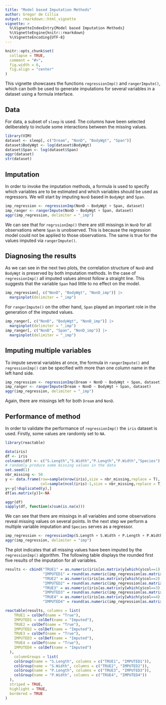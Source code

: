 ```yaml
---
title: "Model based Imputation Methods"
author: Gregor de Cillia
output: rmarkdown::html_vignette
vignette: >
  %\VignetteIndexEntry{Model based Imputation Methods}
  %\VignetteEngine{knitr::rmarkdown}
  %\VignetteEncoding{UTF-8}
---
```


```r
knitr::opts_chunk$set(
  collapse = TRUE,
  comment = "#>",
  fig.width = 6,
  fig.align = "center"
)
```

This vignette showcases the functions `regressionImp()` and `rangerImpute()`,
which can both be used to generate imputations for several variables in a
dataset using a formula interface.

## Data

For data, a subset of `sleep` is used. The columns have been selected
deliberately to include some interactions between the missing values.

```r
library(VIM)
dataset <- sleep[, c("Dream", "NonD", "BodyWgt", "Span")]
dataset$BodyWgt <- log(dataset$BodyWgt)
dataset$Span <- log(dataset$Span)
aggr(dataset)
str(dataset)
```

## Imputation

In order to invoke the imputation methods, a formula is used to specify which
variables are to be estimated and which variables should be used as regressors.
We will start by imputing `NonD` based in `BodyWgt` and `Span`. 

```r
imp_regression <- regressionImp(NonD ~ BodyWgt + Span, dataset)
imp_ranger <- rangerImpute(NonD ~ BodyWgt + Span, dataset)
aggr(imp_regression, delimiter = "_imp")
```

We can see that for `regrssionImp()` there are still missings in `NonD` for all observations where
`Span` is unobserved. This is because the regression model could not be applied
to those observations. The same is true for the values imputed via
`rangerImpute()`. 

## Diagnosing the results

As we can see in the next two plots, the correlation structure of `NonD` and
`BodyWgt` is preserved by both imputation methods. In the case of
`regressionImp()` all imputed values almost follow a straight line. This
suggests that the variable `Span` had little to no effect on the model.

```r
imp_regression[, c("NonD", "BodyWgt", "NonD_imp")] |> 
  marginplot(delimiter = "_imp")
```

For `rangerImpute()` on the other hand, `Span` played an important role in the
generation of the imputed values.

```r
imp_ranger[, c("NonD", "BodyWgt", "NonD_imp")] |> 
  marginplot(delimiter = "_imp")
imp_ranger[, c("NonD", "Span", "NonD_imp")] |> 
  marginplot(delimiter = "_imp")
```

## Imputing multiple variables

To impute several variables at once, the formula in `rangerImpute()` and
`regressionImp()` can be specified with more than one column name in the
left hand side.

```r
imp_regression <- regressionImp(Dream + NonD ~ BodyWgt + Span, dataset)
imp_ranger <- rangerImpute(Dream + NonD ~ BodyWgt + Span, dataset)
aggr(imp_regression, delimiter = "_imp")
```

Again, there are missings left for both `Dream` and `NonD`.



## Performance of method

In order to validate the performance of `regressionImp()` the `iris` dataset is used. Firstly, some values are randomly set to `NA`. 

```r
library(reactable)

data(iris)
df <- iris
colnames(df) <- c("S.Length","S.Width","P.Length","P.Width","Species")
# randomly produce some missing values in the data
set.seed(1)
nbr_missing <- 50
y <- data.frame(row=sample(nrow(iris),size = nbr_missing,replace = T),
                col=sample(ncol(iris)-1,size = nbr_missing,replace = T))
y<-y[!duplicated(y),]
df[as.matrix(y)]<-NA

aggr(df)
sapply(df, function(x)sum(is.na(x)))
```

We can see that there are missings in all variables and some observations reveal missing values on several points. In the next step we perform a multiple variable imputation and `Species` serves as a regressor.

```r
imp_regression <- regressionImp(S.Length + S.Width + P.Length + P.Width ~ Species, df)
aggr(imp_regression, delimiter = "imp")
```
  
The plot indicates that all missing values have been imputed by the `regressionImp()` algorithm. The following table displays the rounded first five results of the imputation for all variables.  



```r
results <- cbind("TRUE1" = as.numeric(iris[as.matrix(y[which(y$col==1),])]),
                 "IMPUTED1" = round(as.numeric(imp_regression[as.matrix(y[which(y$col==1),])]),2),
                 "TRUE2" = as.numeric(iris[as.matrix(y[which(y$col==2),])]),
                 "IMPUTED2" = round(as.numeric(imp_regression[as.matrix(y[which(y$col==2),])]),2),
                 "TRUE3" = as.numeric(iris[as.matrix(y[which(y$col==3),])]),
                 "IMPUTED3" = round(as.numeric(imp_regression[as.matrix(y[which(y$col==3),])]),2),
                 "TRUE4" = as.numeric(iris[as.matrix(y[which(y$col==4),])]),
                 "IMPUTED4" = round(as.numeric(imp_regression[as.matrix(y[which(y$col==4),])]),2))[1:5,]

reactable(results, columns = list(
    TRUE1 = colDef(name = "True"),
    IMPUTED1 = colDef(name = "Imputed"),
    TRUE2 = colDef(name = "True"),
    IMPUTED2 = colDef(name = "Imputed"),
    TRUE3 = colDef(name = "True"),
    IMPUTED3 = colDef(name = "Imputed"),
    TRUE4 = colDef(name = "True"),
    IMPUTED4 = colDef(name = "Imputed")
  ),
    columnGroups = list(
    colGroup(name = "S.Length", columns = c("TRUE1", "IMPUTED1")),
    colGroup(name = "S.Width", columns = c("TRUE2", "IMPUTED2")),
    colGroup(name = "P.Length", columns = c("TRUE3", "IMPUTED3")),
    colGroup(name = "P.Width", columns = c("TRUE4", "IMPUTED4"))
  ),
  striped = TRUE,
  highlight = TRUE,
  bordered = TRUE
)

```





